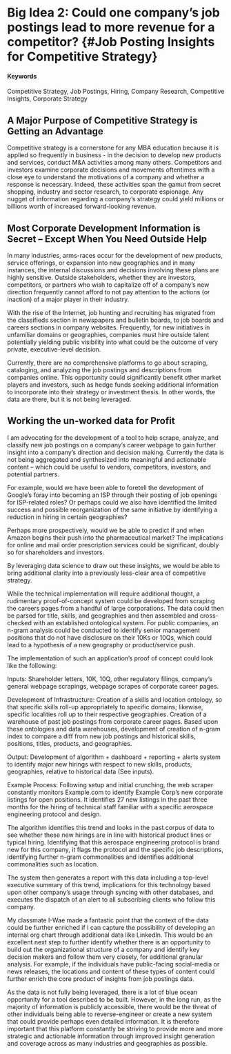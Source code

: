 # Big Idea 2: Could one company’s job postings lead to more revenue for a competitor? {#Job Posting Insights for Competitive Strategy}

#### Keywords

Competitive Strategy, Job Postings, Hiring, Company Research, Competitive Insights, Corporate Strategy

## A Major Purpose of Competitive Strategy is Getting an Advantage

Competitive strategy is a cornerstone for any MBA education because it is applied so frequently in business - in the decision to develop new products and services, conduct M&A activities among many others.  Competitors and investors examine corporate decisions and movements oftentimes with a close eye to understand the motivations of a company and whether a response is necessary.  Indeed, these activities span the gamut from secret shopping, industry and sector research, to corporate espionage.   Any nugget of information regarding a company’s strategy could yield millions or billions worth of increased forward-looking revenue.

## Most Corporate Development Information is Secret – Except When You Need Outside Help

In many industries, arms-races occur for the development of new products, service offerings, or expansion into new geographies and in many instances, the internal discussions and decisions involving these plans are highly sensitive.  Outside stakeholders, whether they are investors, competitors, or partners who wish to capitalize off of a company’s new direction frequently cannot afford to not pay attention to the actions (or inaction) of a major player in their industry.

With the rise of the Internet, job hunting and recruiting has migrated from the classifieds section in newspapers and bulletin boards, to job boards and careers sections in company websites.  Frequently, for new initiatives in unfamiliar domains or geographies, companies must hire outside talent potentially yielding public visibility into what could be the outcome of very private, executive-level decision. 

Currently, there are no comprehensive platforms to go about scraping, cataloging, and analyzing the job postings and descriptions from companies online.  This opportunity could significantly benefit other market players and investors, such as hedge funds seeking additional information to incorporate into their strategy or investment thesis.  In other words, the data are there, but it is not being leveraged.  

## Working the un-worked data for Profit

I am advocating for the development of a tool to help scrape, analyze, and classify new job postings on a company’s career webpage to gain further insight into a company’s direction and decision making.  Currently the data is not being aggregated and synthesized into meaningful and actionable content – which could be useful to vendors, competitors, investors, and potential partners.  

For example, would we have been able to foretell the development of Google’s foray into becoming an ISP through their posting of job openings for ISP-related roles?  Or perhaps could we also have identified the limited success and possible reorganization of the same initiative by identifying a reduction in hiring in certain geographies?

Perhaps more prospectively, would we be able to predict if and when Amazon begins their push into the pharmaceutical market?  The implications for online and mail order prescription services could be significant, doubly so for shareholders and investors.  

By leveraging data science to draw out these insights, we would be able to bring additional clarity into a previously less-clear area of competitive strategy.  

While the technical implementation will require additional thought, a rudimentary proof-of-concept system could be developed from scraping the careers pages from a handful of large corporations.  The data could then be parsed for title, skills, and geographies and then assembled and cross-checked with an established ontological system.  For public companies, an n-gram analysis could be conducted to identify senior management positions that do not have disclosure on their 10Ks or 10Qs, which could lead to a hypothesis of a new geography or product/service push.  

The implementation of such an application’s proof of concept could look like the following:

Inputs:
Shareholder letters, 10K, 10Q, other regulatory filings, company’s general webpage scrapings, webpage scrapes of corporate career pages.

Development of Infrastructure:
Creation of a skills and location ontology, so that specific skills roll-up appropriately to specific domains; likewise, specific localities roll up to their respective geographies.
Creation of a warehouse of past job postings from corporate career pages.
Based upon these ontologies and data warehouses, development of creation of n-gram index to compare a diff from new job postings and historical skills, positions, titles, products, and geographies.

Output:
Development of algorithm + dashboard + reporting + alerts system to identify major new hirings with respect to new skills, products, geographies, relative to historical data (See inputs).

Example Process:
Following setup and initial crunching, the web scraper constantly monitors Example.com to identify Example Corp’s new corporate listings for open positions.  It identifies 27 new listings in the past three months for the hiring of technical staff familiar with a specific aerospace engineering protocol and design.

The algorithm identifies this trend and looks in the past corpus of data to see whether these new hirings are in line with historical product lines or typical hiring.  Identifying that this aerospace engineering protocol is brand new for this company, it flags the protocol and the specific job descriptions, identifying further n-gram commonalities and identifies additional commonalities such as location.

The system then generates a report with this data including a top-level executive summary of this trend, implications for this technology based upon other company’s usage through syncing with other databases, and executes the dispatch of an alert to all subscribing clients who follow this company.  

My classmate I-Wae made a fantastic point that the context of the data could be further enriched if I can capture the possibility of developing an internal org chart through additional data like LinkedIn.  This would be an excellent next step to further identify whether there is an opportunity to build out the organizational structure of a company and identify key decision makers and follow them very closely, for additional granular analysis.  For example, if the individuals have public-facing social-media or news releases, the locations and content of these types of content could further enrich the core product of insights from job postings data.

As the data is not fully being leveraged, there is a lot of blue ocean opportunity for a tool described to be built.  However, in the long run, as the majority of information is publicly accessible, there would be the threat of other individuals being able to reverse-engineer or create a new system that could provide perhaps even detailed information.  It is therefore important that this platform constantly be striving to provide more and more strategic and actionable information through improved insight generation and coverage across as many industries and geographies as possible.  


